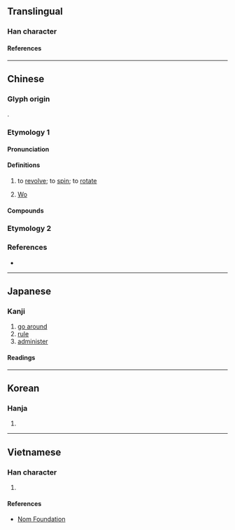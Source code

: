 {{character info/new}}
==Translingual==

===Han character===
{{Han char|rn=68|rad=斗|as=10|sn=14|four=48440|canj=JJOYJ|ids=⿸龺⿱人斗}}

====References====
{{Han ref|kx=0478.230|dkj=13522|dj=0837.120|hdz=32255.070|uh=65A1}}

----

==Chinese==
{{zh-forms}}

===Glyph origin===
{{Han etym}}
{{Han compound|倝|斗|c1=p|c2=s|ls=psc}}.

===Etymology 1===

====Pronunciation====
{{zh-pron
|m=wò
|c=waat3
|mn=oa̍t/oat
|mn_note=oa̍t - vernacular (“to turn”; often written as {{zh-l|*越}}); oat - literary
|mc=y
|oc=y
|ma=
|cat=v,pn
}}

====Definitions====
{{zh-hanzi}}

# to [[revolve]]; to [[spin]]; to [[rotate]]
# {{surname|lang=zh|dot=:}} [[Wo]]

====Compounds====
{{zh-der|從中斡旋|挑茶斡刺|掀天斡地|掠脂斡肉|斡旋|斡運|斡離不|斡難河|調三斡四|迴斡|達斡爾族}}

===Etymology 2===
{{zh-see|管|v|to take [[control]] of; to be [[in charge]] of}}

===References===
* {{R:yue:Hanzi}}

----

==Japanese==

===Kanji===
{{ja-kanji|grade=8|rs=斗10}}

# [[go around]]
# [[rule]]
# [[administer]]

====Readings====
{{ja-readings
|goon=わち
|kanon=わつ
|kanyoon=あつ
|on=かん
|kun=めぐ-る
}}

----

==Korean==

===Hanja===
{{ko-hanja|hangeul=[[알]], [[간]]|eumhun=|rv=al, gan|mr=al, kan|y=al, kan}}

# {{defn|lang=ko|sort=斗10}}

----

==Vietnamese==

===Han character===
{{vi-readings|rs=斗10|hanviet=oát}}

# {{defn|lang=vi|sort=斗10}}

====References====
* [http://nomfoundation.org/common/nom_details.php?codepoint=65a1 Nom Foundation]